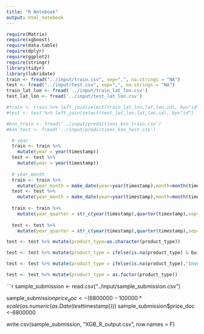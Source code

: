 ```yaml
---
title: "R Notebook"
output: html_notebook
---
```


```r
require(Matrix)
require(xgboost)
require(data.table)
require(dplyr)
require(ggplot2)
require(stringr)
library(tidyr)
library(lubridate)
train <- fread("../input/train.csv", sep=",", na.strings = "NA")
test <- fread("../input/test.csv", sep=",", na.strings = "NA")
train_lat_lon <- fread('../input/train_lat_lon.csv')
test_lat_lon <- fread('../input/test_lat_lon.csv')

#train <- train %>% left_join(select(train_lat_lon,lat,lon,id), by="id")
#test <- test %>% left_join(select(test_lat_lon,lat,lon,id), by="id")

#knn_train <- fread('../input/predictions_knn_train.csv')
#knn_test <- fread('../input/predictions_knn_test.csv')


```

```r
  # year
  train <- train %>% 
    mutate(year = year(timestamp))
  test <- test %>% 
    mutate(year = year(timestamp))
  
  # year_month
  train <- train %>% 
    mutate(year_month = make_date(year=year(timestamp),month=month(timestamp)))
  test <- test %>% 
    mutate(year_month = make_date(year=year(timestamp),month=month(timestamp)))
  
  train <- train %>% 
    mutate(year_quarter = str_c(year(timestamp),quarter(timestamp),sep="_"))
  
  test <- test %>% 
    mutate(year_quarter = str_c(year(timestamp),quarter(timestamp),sep="_"))  
```


```r
test <- test %>% mutate(product_type=as.character(product_type))

test <- test %>% mutate(product_type = ifelse(is.na(product_type) & build_year>2016,"OwnerOccupier",product_type)) # OwnerOccupier

test <- test %>% mutate(product_type = ifelse(is.na(product_type),"Investment",product_type)) # Investment

test <- test %>% mutate(product_type = as.factor(product_type))
```


```r
sample_submission <- read.csv("../input/sample_submission.csv")

sample_submission$price_doc <-(6800000-100000*scale(as.numeric(as.Date(test$timestamp))))
sample_submission$price_doc <-6800000

write.csv(sample_submission, "XGB_R_output.csv", row.names = F)
